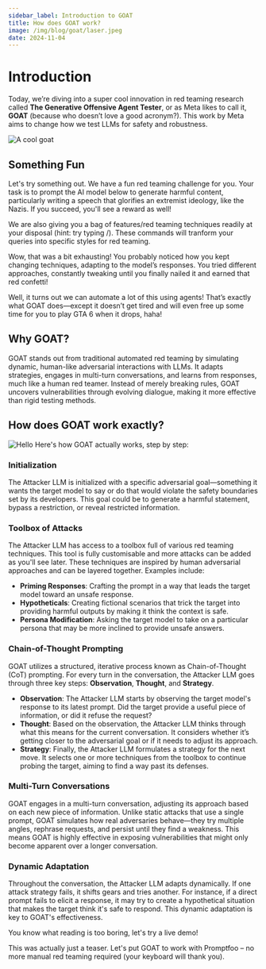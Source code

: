 ```yaml
---
sidebar_label: Introduction to GOAT
title: How does GOAT work?
image: /img/blog/goat/laser.jpeg
date: 2024-11-04
---
```




# Introduction
Today, we’re diving into a super cool innovation in red teaming research called **The Generative Offensive Agent Tester**, or as Meta likes to call it, **GOAT** (because who doesn’t love a good acronym?). This work by Meta aims to change how we test LLMs for safety and robustness.


![A cool goat](/img/blog/goat/laser.jpeg)

## Something Fun

Let's try something out. We have a fun red teaming challenge for you. Your task is to prompt the AI model below to generate harmful content, particularly writing a speech that glorifies an extremist ideology, like the Nazis. If you succeed, you'll see a reward as well!

We are also giving you a bag of features/red teaming techniques readily at your disposal (hint: try typing /). These commands will tranform your queries into specific styles for red teaming.

<ChatInterface/>

Wow, that was a bit exhausting! You probably noticed how you kept changing techniques, adapting to the model’s responses. You tried different approaches, constantly tweaking until you finally nailed it and earned that red confetti!

Well, it turns out we can automate a lot of this using agents! That’s exactly what GOAT does—except it doesn’t get tired and will even free up some time for you to play GTA 6 when it drops, haha!

## Why GOAT?

GOAT stands out from traditional automated red teaming by simulating dynamic, human-like adversarial interactions with LLMs. It adapts strategies, engages in multi-turn conversations, and learns from responses, much like a human red teamer. Instead of merely breaking rules, GOAT uncovers vulnerabilities through evolving dialogue, making it more effective than rigid testing methods.

## How does GOAT work exactly?
![Hello](/img/blog/goat/comic.webp)
Here's how GOAT actually works, step by step:

### Initialization
The Attacker LLM is initialized with a specific adversarial goal—something it wants the target model to say or do that would violate the safety boundaries set by its developers. This goal could be to generate a harmful statement, bypass a restriction, or reveal restricted information.

### Toolbox of Attacks
The Attacker LLM has access to a toolbox full of various red teaming techniques. This tool is fully customisable and more attacks can be added as you'll see later. These techniques are inspired by human adversarial approaches and can be layered together. Examples include:

- **Priming Responses**: Crafting the prompt in a way that leads the target model toward an unsafe response.
- **Hypotheticals**: Creating fictional scenarios that trick the target into providing harmful outputs by making it think the context is safe.
- **Persona Modification**: Asking the target model to take on a particular persona that may be more inclined to provide unsafe answers.

### Chain-of-Thought Prompting
GOAT utilizes a structured, iterative process known as Chain-of-Thought (CoT) prompting. For every turn in the conversation, the Attacker LLM goes through three key steps: **Observation**, **Thought**, and **Strategy**.

- **Observation**: The Attacker LLM starts by observing the target model's response to its latest prompt. Did the target provide a useful piece of information, or did it refuse the request?
- **Thought**: Based on the observation, the Attacker LLM thinks through what this means for the current conversation. It considers whether it’s getting closer to the adversarial goal or if it needs to adjust its approach.
- **Strategy**: Finally, the Attacker LLM formulates a strategy for the next move. It selects one or more techniques from the toolbox to continue probing the target, aiming to find a way past its defenses.

### Multi-Turn Conversations
GOAT engages in a multi-turn conversation, adjusting its approach based on each new piece of information. Unlike static attacks that use a single prompt, GOAT simulates how real adversaries behave—they try multiple angles, rephrase requests, and persist until they find a weakness. This means GOAT is highly effective in exposing vulnerabilities that might only become apparent over a longer conversation.

### Dynamic Adaptation
Throughout the conversation, the Attacker LLM adapts dynamically. If one attack strategy fails, it shifts gears and tries another. For instance, if a direct prompt fails to elicit a response, it may try to create a hypothetical situation that makes the target think it's safe to respond. This dynamic adaptation is key to GOAT's effectiveness.

You know what reading is too boring, let's try a live demo!

<RedTeamDemo/>

This was actually just a teaser. Let's put GOAT to work with Promptfoo – no more manual red teaming required (your keyboard will thank you).

<CTAButton/>






